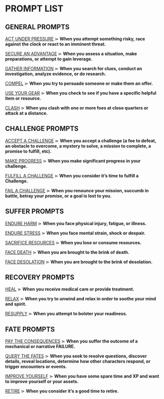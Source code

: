 # PROMPT LIST

## GENERAL PROMPTS

[ACT UNDER PRESSURE](/prompts/general-prompts#act-under-pressure)
⋗ **When you attempt something risky, race against the clock or react to an imminent threat.**

[SECURE AN ADVANTAGE](/prompts/general-prompts#secure-an-advantage)
⋗ **When you assess a situation, make preparations, or attempt to gain leverage.**

[GATHER INFORMATION](/prompts/general-prompts#gather-information)
⋗ **When you search for clues, conduct an investigation, analyze evidence, or do research.**

[COMPEL](/prompts/general-prompts#compel)
⋗ **When you try to persuade someone or make them an offer.**

[USE YOUR GEAR](/prompts/general-prompts#use-your-gear) 
⋗ **When you check to see if you have a specific helpful item or resource.**

[CLASH](/prompts/general-prompts#clash) 
⋗ **When you clash with one or more foes at close quarters or attack at a distance.**

## CHALLENGE PROMPTS

[ACCEPT A CHALLENGE](/prompts/challenge-prompts#accept-a-challenge)
⋗ **When you accept a challenge (a foe to defeat, an obstacle to overcome, a mystery to solve, a mission to complete, a promise to fulfill, etc).**

[MAKE PROGRESS](/prompts/challenge-prompts#make-progress)
⋗ **When you make significant progress in your challenge.**

[FULFILL A CHALLENGE](/prompts/challenge-prompts#fulfill-a-challenge)
⋗ **When you consider it’s time to fulfill a Challenge.**

[FAIL A CHALLENGE](/prompts/challenge-prompts#fail-a-challenge)
⋗ **When you renounce your mission, succumb in battle, betray your promise, or a goal is lost to you.**

## SUFFER PROMPTS

[ENDURE HARM](/prompts/suffer-prompts#endure-harm)
⋗ **When you face physical injury, fatigue, or illness.**

[ENDURE STRESS](/prompts/suffer-prompts#endure-stress)
⋗ **When you face mental strain, shock or despair.**

[SACRIFICE RESOURCES](/prompts/suffer-prompts#sacrifice-resources)
⋗ **When you lose or consume resources.**

[FACE DEATH](/prompts/suffer-prompts#face-death)
⋗ **When you are brought to the brink of death.**

[FACE DESOLATION](/prompts/suffer-prompts#face-desolation)
⋗ **When you are brought to the brink of desolation.**

## RECOVERY PROMPTS

[HEAL](/prompts/recovery-prompts#heal)
⋗ **When you receive medical care or provide treatment.**

[RELAX](/prompts/recovery-prompts#relax)
⋗ **When you try to unwind and relax in order to soothe your mind and spirit.**

[RESUPPLY](/prompts/recovery-prompts#resupply)
⋗ **When you attempt to bolster your readiness.**

## FATE PROMPTS

[PAY THE CONSEQUENCES](/prompts/fate-prompts#pay-the-consequences)
⋗ **When you suffer the outcome of a mechanical or narrative <span class="fuchsia">FAILURE</span>.**

[QUERY THE FATES](/prompts/fate-prompts#query-the-fates)
⋗ **When you seek to resolve questions, discover details, reveal locations, determine how other characters respond, or trigger encounters or events.**

[IMPROVE YOURSELF](/prompts/fate-prompts#improve-yourself)
⋗ **When you have some spare time and XP and want to improve yourself or your assets.**

[RETIRE](/prompts/fate-prompts#retire)
⋗ **When you consider it’s a good time to retire.**